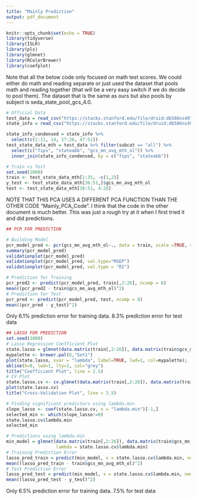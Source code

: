 ```yaml
---
title: "Mainly Prediction"
output: pdf_document
---
```


```r
knitr::opts_chunk$set(echo = TRUE)
library(tidyverse)
library(ISLR)
library(pls)
library(glmnet)
library(RColorBrewer)
library(coefplot)
```

Note that all the below code only focused on math test scores. We could either do math and reading separate or just used the dataset that pools math and reading together (that will be a very easy switch if we do decide to pool them). The dataset that is the same as ours but also pools by subject is seda_state_pool_gcs_4.0.
```r
# Official Data
test_data = read_csv("https://stacks.stanford.edu/file/druid:db586ns4974/seda_state_poolsub_gcs_4.0.csv")
state_info = read_csv("https://stacks.stanford.edu/file/druid:db586ns4974/seda_cov_state_pool_4.0.csv")
```

```r
state_info_condensed = state_info %>% 
  select(c(1:11, 14, 17:26, 47:51))
test_state_data_mth = test_data %>% filter(subcat == "all") %>% 
  select(c("fips", "stateabb", "gcs_mn_avg_mth_ol")) %>%
  inner_join(state_info_condensed, by = c("fips", "stateabb"))

# Train vs Test
set.seed(1000)
train <- test_state_data_mth[1:35, -c(1,2)]
y_test <- test_state_data_mth[36:51,]$gcs_mn_avg_mth_ol
test <- test_state_data_mth[36:51, 4:28]
```

NOTE THAT THIS PCA USES A DIFFERENT PCA FUNCTION THAN THE OTHER CODE "Mainly_PCA_Code". I think that the code in the other document is much better. This was just a rough try at it when I first tried it and did predictions.
```r
## PCR FOR PREDICTION

# Building Model
pcr_model_pred <- pcr(gcs_mn_avg_mth_ol~., data = train, scale =TRUE, validation = "CV")
summary(pcr_model_pred)
validationplot(pcr_model_pred)
validationplot(pcr_model_pred, val.type="MSEP")
validationplot(pcr_model_pred, val.type = "R2")

# Prediction for Training
pcr_pred2 <- predict(pcr_model_pred, train[,2:26], ncomp = 8)
mean((pcr_pred2 - train$gcs_mn_avg_mth_ol)^2)
# Prediction for Test
pcr_pred <- predict(pcr_model_pred, test, ncomp = 8)
mean((pcr_pred - y_test)^2)
```
Only 6.1% prediction error for training data. 8.3% prediction error for test data


```r
## LASSO FOR PREDICTION
set.seed(1000)
# Lasso Regression Coefficient Plot
state.lasso = glmnet(data.matrix(train[,2:26]), data.matrix(train$gcs_mn_avg_mth_ol), alpha = 1)
mypalette <- brewer.pal(6,"Set1")
plot(state.lasso, xvar = "lambda", label=TRUE, lwd=1, col=mypalette); 
abline(h=0, lwd=1, lty=2, col="grey")
title("Coefficient Plot", line = 2.5)
# CV Plot
state.lasso.cv <- cv.glmnet(data.matrix(train[,2:26]), data.matrix(train$gcs_mn_avg_mth_ol), nfold=10)
plot(state.lasso.cv)
title("Cross-Validation Plot", line = 2.5)

# Finding significant predictors using lambda.min
slope_lasso <- coef(state.lasso.cv, s = "lambda.min")[-1,]
selected_min <- which(slope_lasso!=0)
state.lasso.cv$lambda.min
selected_min

# Predictions using lambda.min
min_model = glmnet(data.matrix(train[,2:26]), data.matrix(train$gcs_mn_avg_mth_ol), alpha = 1, 
                   lambda = state.lasso.cv$lambda.min)
# Training Prediction Error
lasso_pred_train = predict(min_model, s = state.lasso.cv$lambda.min, newx = data.matrix(train[,2:26])) 
mean((lasso_pred_train - train$gcs_mn_avg_mth_ol)^2)
# Test Prediction Error
lasso_pred_test = predict(min_model, s = state.lasso.cv$lambda.min, newx = data.matrix(test)) 
mean((lasso_pred_test - y_test)^2)
```
Only 6.5% prediction error for training data. 7.5% for test data













